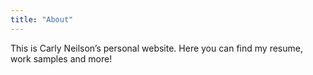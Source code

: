 ```yaml
---
title: "About"
---
```


This is Carly Neilson's personal website.
Here you can find my resume, work samples and more!
